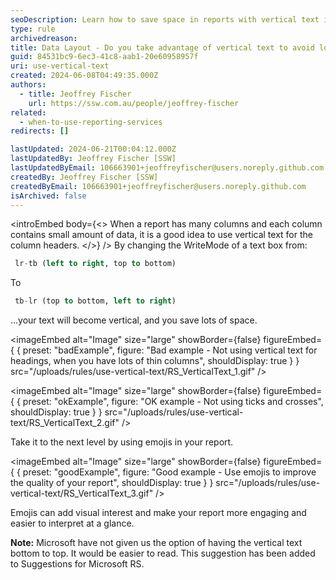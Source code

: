 ```yaml
---
seoDescription: Learn how to save space in reports with vertical text instead of thin columns, making data more readable and visually appealing.
type: rule
archivedreason:
title: Data Layout - Do you take advantage of vertical text to avoid lots of thin columns?
guid: 84531bc9-6ec3-41c8-aab1-20e60958957f
uri: use-vertical-text
created: 2024-06-08T04:49:35.000Z
authors:
  - title: Jeoffrey Fischer
    url: https://ssw.com.au/people/jeoffrey-fischer
related:
  - when-to-use-reporting-services
redirects: []

lastUpdated: 2024-06-21T00:04:12.000Z
lastUpdatedBy: Jeoffrey Fischer [SSW]
lastUpdatedByEmail: 106663901+jeoffreyfischer@users.noreply.github.com
createdBy: Jeoffrey Fischer [SSW]
createdByEmail: 106663901+jeoffreyfischer@users.noreply.github.com
isArchived: false
---
```


<introEmbed
  body={<>
When a report has many columns and each column contains small amount of data, it is a good idea to use vertical text for the column headers.
  </>}
/>
By changing the WriteMode of a text box from:

```sql
 lr-tb (left to right, top to bottom)
```

To

```sql
 tb-lr (top to bottom, left to right)
```

...your text will become vertical, and you save lots of space.

<imageEmbed
  alt="Image"
  size="large"
  showBorder={false}
  figureEmbed={ {
    preset: "badExample",
    figure: "Bad example - Not using vertical text for headings, when you have lots of thin columns",
    shouldDisplay: true
  } }
  src="/uploads/rules/use-vertical-text/RS_VerticalText_1.gif"
/>

<imageEmbed
  alt="Image"
  size="large"
  showBorder={false}
  figureEmbed={ {
    preset: "okExample",
    figure: "OK example - Not using ticks and crosses",
    shouldDisplay: true
  } }
  src="/uploads/rules/use-vertical-text/RS_VerticalText_2.gif"
/>

Take it to the next level by using emojis in your report.

<imageEmbed
  alt="Image"
  size="large"
  showBorder={false}
  figureEmbed={ {
    preset: "goodExample",
    figure: "Good example - Use emojis to improve the quality of your report",
    shouldDisplay: true
  } }
  src="/uploads/rules/use-vertical-text/RS_VerticalText_3.gif"
/>

Emojis can add visual interest and make your report more engaging and easier to interpret at a glance.

**Note:** Microsoft have not given us the option of having the vertical text bottom to top. It would be easier to read. This suggestion has been added to Suggestions for Microsoft RS.
